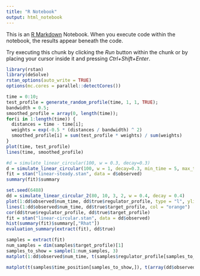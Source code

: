 ```yaml
---
title: "R Notebook"
output: html_notebook
---
```


This is an [R Markdown](http://rmarkdown.rstudio.com) Notebook. When you execute code within the notebook, the results appear beneath the code. 

Try executing this chunk by clicking the *Run* button within the chunk or by placing your cursor inside it and pressing *Ctrl+Shift+Enter*. 

```r
library(rstan)
library(deSolve)
rstan_options(auto_write = TRUE)
options(mc.cores = parallel::detectCores())
```

```r
time = 0:10;
test_profile = generate_random_profile(time, 1, 1, TRUE);
bandwidth = 0.5;
smoothed_profile = array(0, length(time));
for(i in 1:length(time)) {
  distances = time - time[i];
  weights = exp(-0.5 * (distances / bandwidth) ^ 2)
  smoothed_profile[i] = sum(test_profile * weights) / sum(weights)
}
plot(time, test_profile)
lines(time, smoothed_profile)
```


```r
#d = simulate_linear_circular(100, w = 0.3, decay=0.3)
d = simulate_linear_circular(100, w = 1, decay=0.3, min_time = 5, max_time = 8)
fit = stan("linear-steady.stan", data = d$observed)
summary(fit)$summary
```

```r
set.seed(6488)
dd = simulate_linear_circular_2(80, 10, 3, 2, w = 0.4, decay = 0.4)
plot(1:dd$observed$num_time, dd$true$regulator_profile, type = "l", ylim = c(0, max(max(dd$true$regulator_profile), max(dd$true$target_profile))))
lines(1:dd$observed$num_time, dd$true$target_profile, col = "orange")
cor(dd$true$regulator_profile, dd$true$target_profile)
fit = stan("linear-circular.stan", data = dd$observed)
hist(summary(fit)$summary[,"Rhat"])
evaluation_summary(extract(fit), dd$true)

samples = extract(fit)
num_samples = dim(samples$target_profile)[1]
samples_to_show = sample(1:num_samples, 3)
matplot(1:dd$observed$num_time, t(samples$regulator_profile[samples_to_show,]), type= "l")

matplot(t(samples$time_position[samples_to_show,]), t(array(dd$observed$regulator_expression, c(length(samples_to_show),dd$observed$num_cells)) ), type = "p")

```

